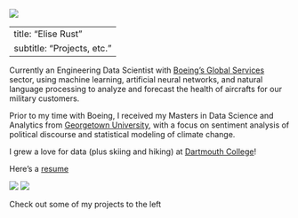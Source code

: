 ![](docs/dartmouth.jpg)

---
title: "Elise Rust"
subtitle: "Projects, etc."
---

Currently an Engineering Data Scientist with [Boeing's Global Services](https://www.boeing.com/services) sector, using machine learning, artificial neural networks, and natural language processing to analyze and forecast the health of aircrafts for our military customers.

Prior to my time with Boeing, I received my Masters in Data Science and Analytics from [Georgetown University](https://analytics.georgetown.edu/), with a focus on sentiment analysis of political discourse and statistical modeling of climate change.

I grew a love for data (plus skiing and hiking) at [Dartmouth College](https://home.dartmouth.edu/)!

Here's a [resume](https://docs.google.com/document/d/e/2PACX-1vS7YIbRoSTrNwVeAHwoY3c-3u_8ytKo1EJSVMmMzmnSFNUPTwiy-OIMhtMpP6IxmPyXygFhvmtPovyM/pub)

[![](github.png)](https://github.com/eliserust){width="1%"} [![](linkedin.png)](https://www.linkedin.com/in/eliserust/)

Check out some of my projects to the left
